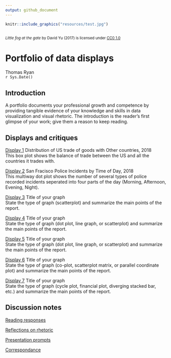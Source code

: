 ```yaml
---
output: github_document
---
```

```r
knitr::include_graphics("resources/test.jpg")    
```
<small>
<br>
<i>Little fog at the gate</i> 
by David Yu (2017) is licensed under 
<a href="https://creativecommons.org/publicdomain/zero/1.0/legalcode">CC0 1.0</a>
<br>
</small>

# Portfolio of data displays 

Thomas Ryan  
`r Sys.Date()`

## Introduction

A portfolio documents your professional growth and competence by providing 
tangible evidence of your knowledge and skills in data visualization and 
visual rhetoric. The introduction is the reader's first glimpse of your 
work; give them a reason to keep reading.

## Displays and critiques 

[Display 1](reports/d1.md) Distribution of US trade of goods with Other countries, 2018  
This box plot shows the balance of trade between the US and all the countries it trades with.

[Display 2](reports/d2.md) San Fracisco Police Incidents by Time of Day, 2018  
This multiway dot plot shows the number of several types of police recorded incidents seperated into four parts of the day (Morning, Afternoon, Evening, Night).

[Display 3](reports/d3.md) Title of your graph    
State the type of graph (scatterplot) and summarize the main points of the report.    

[Display 4](reports/d4.md) Title of your graph    
State the type of graph (dot plot, line graph, or scatterplot) and summarize the main points of the report.    

[Display 5](reports/d5.md) Title of your graph    
State the type of graph (dot plot, line graph, or scatterplot) and summarize the main points of the report.    

[Display 6](reports/d6.md) Title of your graph    
State the type of graph (co-plot, scatterplot matrix, or parallel coordinate plot) and summarize the main points of the report.    

[Display 7](reports/d7.md) Title of your graph    
State the type of graph (cycle plot, financial plot, diverging stacked bar, etc.) and summarize the main points of the report.    

## Discussion notes
[Reading responses](reports/reading-responses.md) 

[Reflections on rhetoric](reports/video-reflection-1.md)    

[Presentation prompts](reports/presentation-prompts.md)    

[Correspondance](reports/correspondence.md)    
